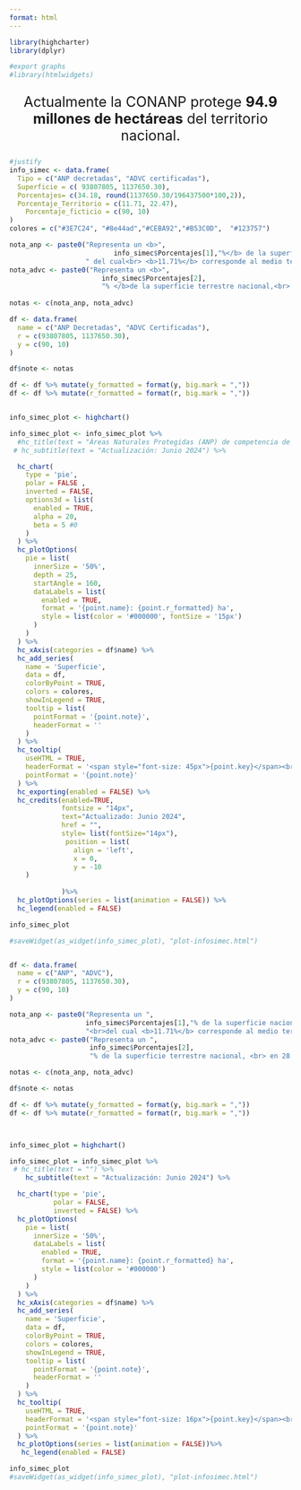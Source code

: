 ---
format: html
---

```{r echo=FALSE, warning=FALSE, message=FALSE}
library(highcharter)
library(dplyr)

#export graphs
#library(htmlwidgets)
```


<div style="text-align: center; font-size: 25px;"> 
Actualmente la CONANP protege <b>94.9 millones de hectáreas</b> del territorio nacional.
</div>


```{r echo=FALSE}
#justify
info_simec <- data.frame(
  Tipo = c("ANP decretadas", "ADVC certificadas"),
  Superficie = c( 93807805, 1137650.30),
  Porcentajes= c(34.18, round(1137650.30/196437500*100,2)),
  Porcentaje_Territorio = c(11.71, 22.47),
    Porcentaje_ficticio = c(90, 10)
)
colores = c("#3E7C24", "#8e44ad","#CEBA92","#B53C0D",  "#123757")

```

```{r echo=FALSE}
nota_anp <- paste0("Representa un <b>", 
                          info_simec$Porcentajes[1],"%</b> de la superficie nacional,", 
                   " del cual<br> <b>11.71%</b> corresponde al medio terrestre y <b>22.4%</b> al medio marino.")
nota_advc <- paste0("Representa un <b>", 
                       info_simec$Porcentajes[2],
                       "% </b>de la superficie terrestre nacional,<br> en <b>28</b> entidades federativas")
 
notas <- c(nota_anp, nota_advc)

```


 


```{r echo=FALSE}
df <- data.frame(
  name = c("ANP Decretadas", "ADVC Certificadas"),
  r = c(93807805, 1137650.30),
  y = c(90, 10)
)

df$note <- notas

df <- df %>% mutate(y_formatted = format(y, big.mark = ","))
df <- df %>% mutate(r_formatted = format(r, big.mark = ","))


info_simec_plot <- highchart()

info_simec_plot <- info_simec_plot %>%
  #hc_title(text = "Áreas Naturales Protegidas (ANP) de competencia de la Federación") %>%
 # hc_subtitle(text = "Actualización: Junio 2024") %>%  

  hc_chart(
    type = 'pie', 
    polar = FALSE ,  
    inverted = FALSE,
    options3d = list(
      enabled = TRUE,
      alpha = 20,
      beta = 5 #0
    )
  ) %>%
  hc_plotOptions(
    pie = list(
      innerSize = '50%',  
      depth = 25, 
      startAngle = 160, 
      dataLabels = list(
        enabled = TRUE,
        format = '{point.name}: {point.r_formatted} ha',  
        style = list(color = '#000000', fontSize = '15px')
      )
    )
  ) %>%
  hc_xAxis(categories = df$name) %>%
  hc_add_series(
    name = 'Superficie', 
    data = df, 
    colorByPoint = TRUE,  
    colors = colores,  
    showInLegend = TRUE,
    tooltip = list(
      pointFormat = '{point.note}',    
      headerFormat = ''   
    )
  ) %>%
  hc_tooltip(
    useHTML = TRUE,
    headerFormat = '<span style="font-size: 45px">{point.key}</span><br/>',
    pointFormat = '{point.note}' 
  ) %>%
  hc_exporting(enabled = FALSE) %>%
  hc_credits(enabled=TRUE,
             fontsize = "14px",
             text="Actualizado: Junio 2024",
             href = "",
             style= list(fontSize="14px"),
              position = list(
                align = 'left',
                x = 0,
                y = -10
    )
             
             )%>%
  hc_plotOptions(series = list(animation = FALSE)) %>%
  hc_legend(enabled = FALSE)

info_simec_plot

#saveWidget(as_widget(info_simec_plot), "plot-infosimec.html")



```





```{r include=FALSE, echo=FALSE, message=FALSE, warning=FALSE, fig.height=8, fig.width=10}

df <- data.frame(
  name = c("ANP", "ADVC"),
  r = c(93807805, 1137650.30),
  y = c(90, 10)
)

nota_anp <- paste0("Representa un ", 
                   info_simec$Porcentajes[1],"% de la superficie nacional,", 
                   "<br>del cual <b>11.71%</b> corresponde al medio terrestre y 22.4% al medio marino.")
nota_advc <- paste0("Representa un ", 
                    info_simec$Porcentajes[2],
                    "% de la superficie terrestre nacional, <br> en 28 entidades federativas")

notas <- c(nota_anp, nota_advc)

df$note <- notas

df <- df %>% mutate(y_formatted = format(y, big.mark = ","))
df <- df %>% mutate(r_formatted = format(r, big.mark = ","))



info_simec_plot = highchart()

info_simec_plot = info_simec_plot %>%
 # hc_title(text = "") %>%
    hc_subtitle(text = "Actualización: Junio 2024") %>%  

  hc_chart(type = 'pie', 
           polar = FALSE,  
           inverted = FALSE) %>%
  hc_plotOptions(
    pie = list(
      innerSize = '50%',  
      dataLabels = list(
        enabled = TRUE,
        format = '{point.name}: {point.r_formatted} ha',  
        style = list(color = '#000000')  
      )
    )
  ) %>%
  hc_xAxis(categories = df$name) %>%
  hc_add_series(
    name = 'Superficie', 
    data = df, 
    colorByPoint = TRUE,  
    colors = colores,  
    showInLegend = TRUE,
    tooltip = list(
      pointFormat = '{point.note}',    
      headerFormat = ''   
    )
  ) %>%
  hc_tooltip(
    useHTML = TRUE,
    headerFormat = '<span style="font-size: 16px">{point.key}</span><br/>',
    pointFormat = '{point.note}' 
  ) %>%
  hc_plotOptions(series = list(animation = FALSE))%>%
   hc_legend(enabled = FALSE) 

info_simec_plot
#saveWidget(as_widget(info_simec_plot), "plot-infosimec.html")


```


